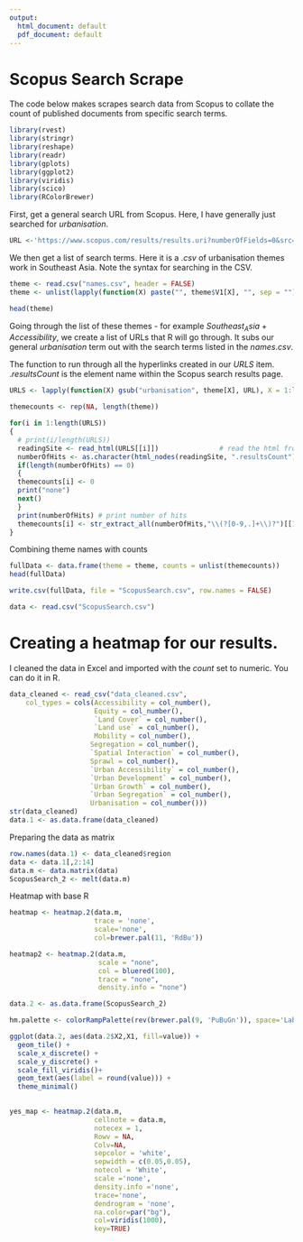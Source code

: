 ```yaml
---
output:
  html_document: default
  pdf_document: default
---
```

# Scopus Search Scrape
The code below makes scrapes search data from Scopus to collate the count of published documents from specific search terms.

```r
library(rvest)
library(stringr)
library(reshape)
library(readr)
library(gplots)
library(ggplot2)
library(viridis)
library(scico)
library(RColorBrewer)
```

First, get a general search URL from Scopus. Here, I have generally just searched for $urbanisation$. 

```r
URL <-'https://www.scopus.com/results/results.uri?numberOfFields=0&src=s&clickedLink=&edit=&editSaveSearch=&origin=searchbasic&authorTab=&affiliationTab=&advancedTab=&scint=1&menu=search&tablin=&searchterm1=urbanisation&field1=TITLE_ABS_KEY&dateType=Publication_Date_Type&yearFrom=Before+1960&yearTo=Present&loadDate=7&documenttype=All&accessTypes=All&resetFormLink=&st1=urbanisation&st2=&sot=b&sdt=b&sl=27&s=TITLE-ABS-KEY%28urbanisation%29&sid=86370a09dc97d6df569d5e77acaf3d6e&searchId=86370a09dc97d6df569d5e77acaf3d6e&txGid=40c0feb404cc754db4a2c091d1aacd07&sort=plf-f&originationType=b&rr='
```

We then get a list of search terms. Here it is a $.csv$ of urbanisation themes work in Southeast Asia. Note the syntax for searching in the CSV. 
```r
theme <- read.csv("names.csv", header = FALSE)
theme <- unlist(lapply(function(X) paste("", theme$V1[X], "", sep = ""), X = 1:length(theme$V1)))

head(theme)
```

Going through the list of these themes - for example $Southeast_Asia+Accessibility$, we create a list of URLs that R will go through. It subs our general $urbanisation$ term out with the search terms listed in the $names.csv$. 

The function to run through all the hyperlinks created in our $URLS$ item. $.resultsCount$ is the element name within the Scopus search results page. 

```r
URLS <- lapply(function(X) gsub("urbanisation", theme[X], URL), X = 1:length(theme))

themecounts <- rep(NA, length(theme))

for(i in 1:length(URLS))
{
  # print(i/length(URLS))
  readingSite <- read_html(URLS[[i]])               # read the html from site 
  numberOfHits <- as.character(html_nodes(readingSite, ".resultsCount"))  # extract specific info
  if(length(numberOfHits) == 0)
  {
  themecounts[i] <- 0
  print("none") 
  next()  
  }
  print(numberOfHits) # print number of hits
  themecounts[i] <- str_extract_all(numberOfHits,"\\(?[0-9,.]+\\)?")[[1]]
}
``` 

Combining theme names with counts
```r
fullData <- data.frame(theme = theme, counts = unlist(themecounts))
head(fullData)

write.csv(fullData, file = "ScopusSearch.csv", row.names = FALSE)

data <- read.csv("ScopusSearch.csv")

```

# Creating a heatmap for our results.

I cleaned the data in Excel and imported with the $count$ set to numeric. You can do it in R.
```r
data_cleaned <- read_csv("data_cleaned.csv", 
    col_types = cols(Accessibility = col_number(), 
                     Equity = col_number(),
                     `Land Cover` = col_number(), 
                     `Land use` = col_number(),
                     Mobility = col_number(),
                    Segregation = col_number(), 
                    `Spatial Interaction` = col_number(), 
                    Sprawl = col_number(), 
                    `Urban Accessibility` = col_number(), 
                    `Urban Development` = col_number(),
                    `Urban Growth` = col_number(),
                    `Urban Segregation` = col_number(),
                    Urbanisation = col_number()))
str(data_cleaned)
data.1 <- as.data.frame(data_cleaned)
```


Preparing the data as matrix
```r
row.names(data.1) <- data_cleaned$region
data <- data.1[,2:14]
data.m <- data.matrix(data)
ScopusSearch_2 <- melt(data.m)
```

Heatmap with base R
```r
heatmap <- heatmap.2(data.m, 
                     trace = 'none',
                     scale='none', 
                     col=brewer.pal(11, 'RdBu'))

heatmap2 <- heatmap.2(data.m, 
                      scale = "none", 
                      col = bluered(100), 
                      trace = "none", 
                      density.info = "none")

data.2 <- as.data.frame(ScopusSearch_2)

``` 

```r
hm.palette <- colorRampPalette(rev(brewer.pal(9, 'PuBuGn')), space='Lab')

ggplot(data.2, aes(data.2$X2,X1, fill=value)) +
  geom_tile() +
  scale_x_discrete() +
  scale_y_discrete() +
  scale_fill_viridis()+
  geom_text(aes(label = round(value))) +
  theme_minimal()
  
```

```r
yes_map <- heatmap.2(data.m,
                     cellnote = data.m,
                     notecex = 1,
                     Rowv = NA,
                     Colv=NA,
                     sepcolor = 'white',
                     sepwidth = c(0.05,0.05),
                     notecol = 'White',
                     scale ='none',
                     density.info ='none',
                     trace='none',
                     dendrogram = 'none',
                     na.color=par("bg"),
                     col=viridis(1000),
                     key=TRUE)
```


